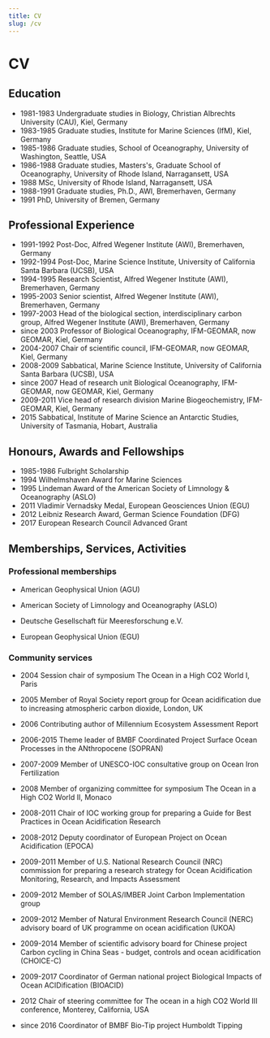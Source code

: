 ```yaml
---
title: CV
slug: /cv
---
```


# CV

## Education

- 1981-1983 Undergraduate studies in Biology, Christian Albrechts University (CAU), Kiel, Germany
- 1983-1985 Graduate studies, Institute for Marine Sciences (IfM), Kiel, Germany
- 1985-1986 Graduate studies, School of Oceanography, University of Washington, Seattle, USA
- 1986-1988 Graduate studies, Masters's, Graduate School of Oceanography, University of Rhode Island, Narragansett, USA
- 1988 MSc, University of Rhode Island, Narragansett, USA
- 1988-1991 Graduate studies, Ph.D., AWI, Bremerhaven, Germany
- 1991 PhD, University of Bremen, Germany

## Professional Experience

- 1991-1992 Post-Doc, Alfred Wegener Institute (AWI), Bremerhaven, Germany
- 1992-1994 Post-Doc, Marine Science Institute, University of California Santa Barbara (UCSB), USA
- 1994-1995 Research Scientist, Alfred Wegener Institute (AWI), Bremerhaven, Germany
- 1995-2003 Senior scientist, Alfred Wegener Institute (AWI), Bremerhaven, Germany
- 1997-2003 Head of the biological section, interdisciplinary carbon group, Alfred Wegener Institute (AWI), Bremerhaven, Germany
- since 2003 Professor of Biological Oceanography, IFM-GEOMAR, now GEOMAR, Kiel, Germany
- 2004-2007 Chair of scientific council, IFM-GEOMAR, now GEOMAR, Kiel, Germany
- 2008-2009 Sabbatical, Marine Science Institute, University of California Santa Barbara (UCSB), USA
- since 2007 Head of research unit Biological Oceanography, IFM-GEOMAR, now GEOMAR, Kiel, Germany
- 2009-2011 Vice head of research division Marine Biogeochemistry, IFM-GEOMAR, Kiel, Germany
- 2015 Sabbatical, Institute of Marine Science an Antarctic Studies, University of Tasmania, Hobart, Australia

## Honours, Awards and Fellowships

- 1985-1986 Fulbright Scholarship
- 1994 Wilhelmshaven Award for Marine Sciences
- 1995 Lindeman Award of the American Society of Limnology & Oceanography (ASLO)
- 2011 Vladimir Vernadsky Medal, European Geosciences Union (EGU)
- 2012 Leibniz Research Award, German Science Foundation (DFG)
- 2017 European Research Council Advanced Grant

## Memberships, Services, Activities

### Professional memberships

- American Geophysical Union (AGU)

- American Society of Limnology and Oceanography (ASLO)

- Deutsche Gesellschaft für Meeresforschung e.V.

- European Geophysical Union (EGU)

### Community services

- 2004 Session chair of symposium The Ocean in a High CO2 World I, Paris

- 2005 Member of Royal Society report group for Ocean acidification due to increasing atmospheric carbon dioxide, London, UK

- 2006 Contributing author of Millennium Ecosystem Assessment Report

- 2006-2015 Theme leader of BMBF Coordinated Project Surface Ocean Processes in the ANthropocene (SOPRAN)

- 2007-2009 Member of UNESCO-IOC consultative group on Ocean Iron Fertilization

- 2008 Member of organizing committee for symposium The Ocean in a High CO2 World II, Monaco

- 2008-2011 Chair of IOC working group for preparing a Guide for Best Practices in Ocean Acidification Research

- 2008-2012 Deputy coordinator of European Project on Ocean Acidification (EPOCA)

- 2009-2011 Member of U.S. National Research Council (NRC) commission for preparing a research strategy for Ocean Acidification Monitoring, Research, and Impacts Assessment

- 2009-2012 Member of SOLAS/IMBER Joint Carbon Implementation group

- 2009-2012 Member of Natural Environment Research Council (NERC) advisory board of UK programme on ocean acidification (UKOA)

- 2009-2014 Member of scientific advisory board for Chinese project Carbon cycling in China Seas - budget, controls and ocean acidification (CHOICE-C)

- 2009-2017 Coordinator of German national project Biological Impacts of Ocean ACIDification (BIOACID)

- 2012 Chair of steering committee for The ocean in a high CO2 World III conference, Monterey, California, USA

- since 2016 Coordinator of BMBF Bio-Tip project Humboldt Tipping
